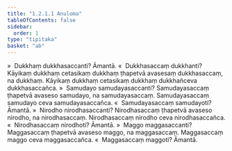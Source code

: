 ```yaml
---
title: "1.2.1.1 Anuloma"
tableOfContents: false
sidebar:
  order: 1
type: "tipitaka"
basket: "ab"
---
```



<DynamicBreadcrumb />

<Division number="10">

<Paragraph number="116">
»  Dukkhaṃ dukkhasaccanti? Āmantā.
</Paragraph>

<Paragraph number="117">
«  Dukkhasaccaṃ dukkhanti?
</Paragraph>

<Paragraph number="118">
Kāyikaṃ dukkhaṃ cetasikaṃ dukkhaṃ ṭhapetvā avasesaṃ dukkhasaccaṃ, na dukkhaṃ. Kāyikaṃ dukkhaṃ cetasikaṃ dukkhaṃ dukkhañceva dukkhasaccañca.
</Paragraph>

<Paragraph number="119">
»  Samudayo samudayasaccanti?
</Paragraph>

<Paragraph number="120">
Samudayasaccaṃ ṭhapetvā avaseso samudayo, na samudayasaccaṃ. Samudayasaccaṃ samudayo ceva samudayasaccañca.
</Paragraph>

<Paragraph number="121">
«  Samudayasaccaṃ samudayoti? Āmantā.
</Paragraph>

<Paragraph number="122">
»  Nirodho nirodhasaccanti?
</Paragraph>

<Paragraph number="123">
Nirodhasaccaṃ ṭhapetvā avaseso nirodho, na nirodhasaccaṃ. Nirodhasaccaṃ nirodho ceva nirodhasaccañca.
</Paragraph>

<Paragraph number="124">
«  Nirodhasaccaṃ nirodhoti? Āmantā.
</Paragraph>

<Paragraph number="125">
»  Maggo maggasaccanti?
</Paragraph>

<Paragraph number="126">
Maggasaccaṃ ṭhapetvā avaseso maggo, na maggasaccaṃ. Maggasaccaṃ maggo ceva maggasaccañca.
</Paragraph>

<Paragraph number="127">
«  Maggasaccaṃ maggoti? Āmantā.
</Paragraph>
</Division>